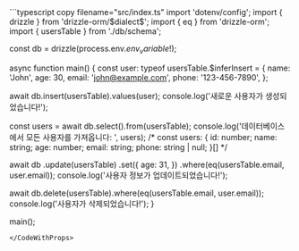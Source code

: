 

<CodeWithProps dialect={props.dialect} env_variable={props.env_variable}>
```typescript copy filename="src/index.ts"
import 'dotenv/config';
import { drizzle } from 'drizzle-orm/$dialect$';
import { eq } from 'drizzle-orm';
import { usersTable } from './db/schema';

const db = drizzle(process.env.$env_variable$!);

async function main() {
  const user: typeof usersTable.$inferInsert = {
    name: 'John',
    age: 30,
    email: 'john@example.com',
    phone: '123-456-7890',
  };

  await db.insert(usersTable).values(user);
  console.log('새로운 사용자가 생성되었습니다!');

  const users = await db.select().from(usersTable);
  console.log('데이터베이스에서 모든 사용자를 가져옵니다: ', users);
  /*
  const users: {
    id: number;
    name: string;
    age: number;
    email: string;
    phone: string | null;
  }[]
  */

  await db
    .update(usersTable)
    .set({
      age: 31,
    })
    .where(eq(usersTable.email, user.email));
  console.log('사용자 정보가 업데이트되었습니다!');

  await db.delete(usersTable).where(eq(usersTable.email, user.email));
  console.log('사용자가 삭제되었습니다!');
}

main();
```
</CodeWithProps>





